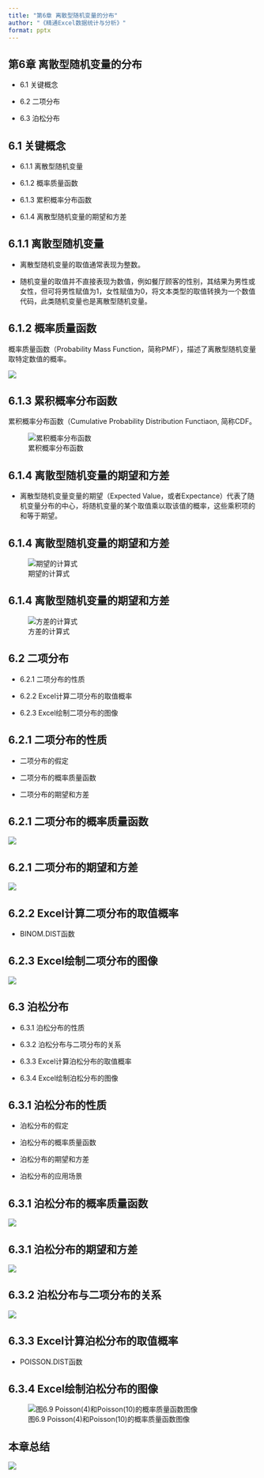```yaml
---
title: "第6章 离散型随机变量的分布"
author: "《精通Excel数据统计与分析》"
format: pptx
---
```


## 第6章 离散型随机变量的分布
::: incremental

-   6.1 关键概念

-   6.2 二项分布

-   6.3 泊松分布

:::


## 6.1 关键概念
::: incremental
-   6.1.1 离散型随机变量

-   6.1.2 概率质量函数	

-   6.1.3 累积概率分布函数	

-   6.1.4 离散型随机变量的期望和方差
:::

## 6.1.1 离散型随机变量

-   离散型随机变量的取值通常表现为整数。

-   随机变量的取值并不直接表现为数值，例如餐厅顾客的性别，其结果为男性或女性，但可将男性赋值为1，女性赋值为0，将文本类型的取值转换为一个数值代码，此类随机变量也是离散型随机变量。

## 6.1.2 概率质量函数	

概率质量函数（Probability Mass Function，简称PMF），描述了离散型随机变量取特定数值的概率。

![](img/eq6.1.png)


## 6.1.3 累积概率分布函数	

累积概率分布函数（Cumulative Probability Distribution Functiaon, 简称CDF。


![累积概率分布函数](img/eq6.3.png)


## 6.1.4 离散型随机变量的期望和方差

-   离散型随机变量变量的期望（Expected Value，或者Expectance）代表了随机变量分布的中心，将随机变量的某个取值乘以取该值的概率，这些乘积项的和等于期望。

## 6.1.4 离散型随机变量的期望和方差
![期望的计算式](img/eq6.4.png)

## 6.1.4 离散型随机变量的期望和方差

![方差的计算式](img/eq6.5.png)



## 6.2 二项分布
::: incremental
	
-   6.2.1 二项分布的性质

-   6.2.2 Excel计算二项分布的取值概率	

-   6.2.3 Excel绘制二项分布的图像	
:::

## 6.2.1 二项分布的性质

-   二项分布的假定

-   二项分布的概率质量函数

-   二项分布的期望和方差

## 6.2.1 二项分布的概率质量函数
![](img/eq6.7.png)


## 6.2.1 二项分布的期望和方差

![](img/eq6.8.png)

## 6.2.2 Excel计算二项分布的取值概率	
-   BINOM.DIST函数


## 6.2.3 Excel绘制二项分布的图像

![](img/pic6.6.png)


## 6.3 泊松分布
::: incremental
	
-   6.3.1 泊松分布的性质	

-   6.3.2 泊松分布与二项分布的关系	

-   6.3.3 Excel计算泊松分布的取值概率	

-   6.3.4 Excel绘制泊松分布的图像	
:::

## 6.3.1 泊松分布的性质	

-   泊松分布的假定

-   泊松分布的概率质量函数

-   泊松分布的期望和方差

-   泊松分布的应用场景

## 6.3.1 泊松分布的概率质量函数

![](img/eq6.10.png)


## 6.3.1 泊松分布的期望和方差
![](img/eq6.11.png)


## 6.3.2 泊松分布与二项分布的关系	
![](img/eq6.16.png)


## 6.3.3 Excel计算泊松分布的取值概率

-   POISSON.DIST函数

## 6.3.4 Excel绘制泊松分布的图像

![图6.9  Poisson(4)和Poisson(10)的概率质量函数图像](img/pic6.9.png)

## 本章总结 {.scrollable}

![](img/pic6.10.png)
